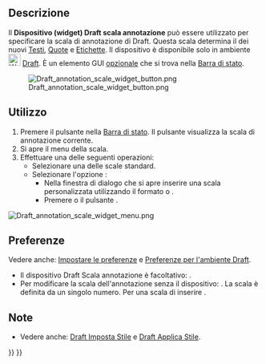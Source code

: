 <languages/>

<div class="mw-translate-fuzzy">
{{Docnav/it
|[[Draft_Tray/it|Vassoio]]
|[[Draft_snap_widget/it|Dispositivo aggancio]]
|[[Draft_Workbench/it|Draft]]
|IconL=
|IconR=
|IconC=Workbench_Draft.svg
}}
</div>

{{TOCright}}

<span id="Description"></span>
==Descrizione==

<div class="mw-translate-fuzzy">
Il '''Dispositivo (widget) Draft scala annotazione''' può essere utilizzato per specificare la scala di annotazione di Draft. Questa scala determina il {{PropertyView|Scale Multiplier}} dei nuovi [[Draft_Text/it|Testi]], [[Draft_Dimension/it|Quote]] e [[Draft_Label/it|Etichette]]. Il dispositivo è disponibile solo in ambiente [[Image:Workbench_Draft.svg|24px]] [[Draft_Workbench/it|Draft]]. È un elemento GUI [[#Preferenze|opzionale]] che si trova nella [[Status_bar/it|Barra di stato]].
</div>

[[Image:Draft_annotation_scale_widget_button.png]]
<div class="mw-translate-fuzzy">
{{Caption|Il dispositivo Draft scala annotazione}}
</div>

<span id="Usage"></span>
==Utilizzo==

<div class="mw-translate-fuzzy">
# Premere il pulsante {{Button|x:x}} nella [[Status_bar/it|Barra di stato]]. Il pulsante visualizza la scala di annotazione corrente.
# Si apre il menu della scala.
# Effettuare una delle seguenti operazioni:
#* Selezionare una delle scale standard.
#* Selezionare l'opzione {{MenuCommand|Personalizza}}:
#** Nella finestra di dialogo che si apre inserire una scala personalizzata utilizzando il formato {{Value|x:x}} o {{Value|x<nowiki>=</nowiki>x}}.
#** Premere {{KEY|Enter}} o il pulsante {{Button|OK}}.
</div>

[[Image:Draft_annotation_scale_widget_menu.png]]
{{Caption|Il menu del dispositivo}}

<span id="Preferences"></span>
==Preferenze==

Vedere anche: [[Preferences_Editor/it|Impostare le preferenze]] e [[Draft_Preferences/it|Preferenze per l'ambiente Draft]].

<div class="mw-translate-fuzzy">
* Il dispositivo Draft Scala annotazione è facoltativo: {{MenuCommand|Modifica → Preferenze... → Draft → Interfaccia →  Mostra il dispositivo Scala annotazione nell'Ambiente Draft}}.
* Per modificare la scala dell'annotazione senza il dispositivo: {{MenuCommand|Strumenti → Modifica parametri... → BaseApp → Preferences → Mod → Draft → DraftAnnotationScale}}. La scala è definita da un singolo numero. Per una scala di {{Value|1:50}} inserire {{Value|0.02}}.
</div>

<span id="Notes"></span>
==Note==

* Vedere anche: [[Draft_SetStyle/it|Draft Imposta Stile]] e [[Draft_ApplyStyle/it|Draft Applica Stile]].


<div class="mw-translate-fuzzy">
{{Docnav/it
|[[Draft_Tray/it|Vassoio]]
|[[Draft_snap_widget/it|Dispositivo aggancio]]
|[[Draft_Workbench/it|Draft]]
|IconL=
|IconR=
|IconC=Workbench_Draft.svg
}}
</div>

{{Draft Tools navi{{#translation:}}}}
{{Userdocnavi{{#translation:}}}}